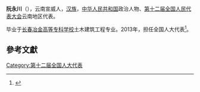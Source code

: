 '''阮永川'''（{{bd|1975年||}}），云南宣威人，[[汉族|汉族]]，[[中华人民共和国|中华人民共和国]]政治人物、[[第十二届全国人民代表大会|第十二届全国人民代表大会]]云南地区代表。

毕业于[[长春冶金高等专科学校|长春冶金高等专科学校]]土木建筑工程专业。2013年，担任全国人大代表<ref>{{cite news|title=全国人大代表信息-阮永川|url= http://210.82.31.1:8084/delegate/viewDelegate.action?dbid=122344|accessdate=2013-04-05|newspaper=全国人大网}}{{Dead link|date=2019年12月 |bot=InternetArchiveBot |fix-attempted=yes }}</ref>。

==參考文獻==
{{reflist}}
{{中国政治人物小作品}}

[[Category:第十二届全国人大代表|Category:第十二届全国人大代表]]